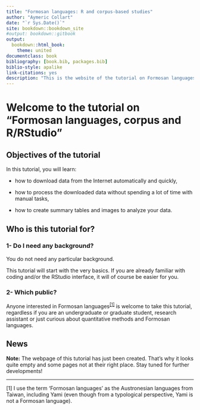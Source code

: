 ```yaml
---
title: "Formosan languages: R and corpus-based studies"
author: "Aymeric Collart"
date: "`r Sys.Date()`"
site: bookdown::bookdown_site
#output: bookdown::gitbook
output:
  bookdown::html_book:
    theme: united
documentclass: book
bibliography: [book.bib, packages.bib]
biblio-style: apalike
link-citations: yes
description: "This is the website of the tutorial on Formosan languages, corpus-based studies and R/RStudio."
---
```


# Welcome to the tutorial on "Formosan languages, corpus and R/RStudio"

## Objectives of the tutorial

In this tutorial, you will learn:

-   how to download data from the Internet automatically and quickly,

-   how to process the downloaded data without spending a lot of time with manual tasks,

-   how to create summary tables and images to analyze your data.

## Who is this tutorial for?

### **1- Do I need any background?**

You do not need any particular background.

This tutorial will start with the very basics. If you are already familiar with coding and/or the RStudio interface, it will of course be easier for you.

### **2- Which public?**

Anyone interested in Formosan languages^[[1]](https://aymeric-courses.github.io/formosan-corpus-r/#footnote1)^ is welcome to take this tutorial, regardless if you are an undergraduate or graduate student, research assistant or just curious about quantitative methods and Formosan languages.

## News

**Note:** The webpage of this tutorial has just been created. That's why it looks quite empty and some pages not at their right place. Stay tuned for further developments!

------------------------------------------------------------------------

[1] I use the term 'Formosan languages' as the Austronesian languages from Taiwan, including Yami (even though from a typological perspective, Yami is not a Formosan language).
